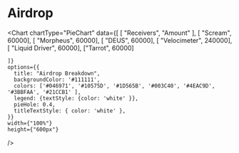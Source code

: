 
# Airdrop

  <Chart
    chartType="PieChart"
    data={[
      [ "Receivers", "Amount" ],
      [ "Scream", 60000],
      [ "Morpheus", 60000],
      [ "DEUS", 60000],
      [ "Velocimeter", 240000],
      [ "Liquid Driver", 60000],
      ["Tarrot", 60000]
     
    ]}
    options={{
      title: "Airdrop Breakdown",
      backgroundColor: '#111111',
      colors: ['#046971', '#10575D', '#1D565B', '#003C40', '#4EAC9D', '#3BBFAA', '#21CCB1' ],
      legend: {textStyle: {color: 'white' }},
      pieHole: 0.4,
      titleTextStyle: { color: 'white' },
    }}
    width={"100%"}
    height={"600px"}
  />
